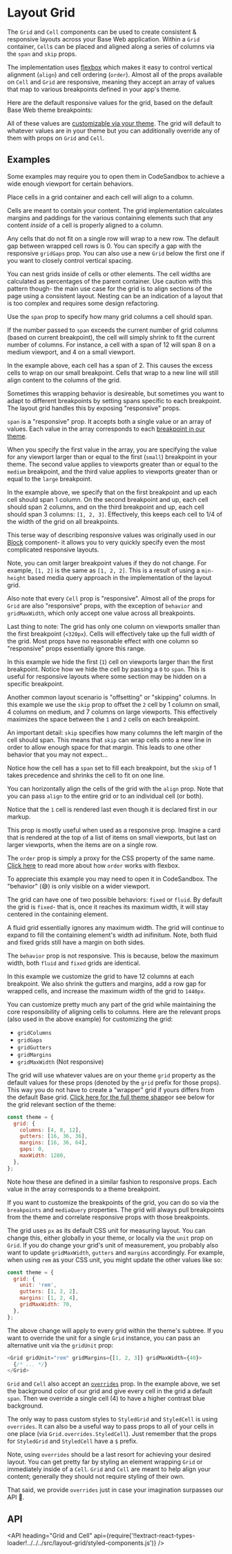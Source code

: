 <!--
Copyright (c) 2018-2020 Uber Technologies, Inc.

This source code is licensed under the MIT license found in the
LICENSE file in the root directory of this source tree.
-->





# Layout Grid

The `Grid` and `Cell` components can be used to create consistent & responsive layouts across your Base Web application. Within a `Grid` container, `Cell`s can be placed and aligned along a series of columns via the `span` and `skip` props.

The implementation uses [flexbox](https://developer.mozilla.org/en-US/docs/Web/CSS/CSS_Flexible_Box_Layout/Using_CSS_flexible_boxes) which makes it easy to control vertical alignment (`align`) and cell ordering (`order`). Almost all of the props available on `Cell` and `Grid` are responsive, meaning they accept an array of values that map to various breakpoints defined in your app's theme.

Here are the default responsive values for the grid, based on the default Base Web theme breakpoints:

<Table
  columns={['Breakpoint', 'Range', 'Columns', 'Gutter', 'Margin']}
  data={[
    ['Default', '0 to 319px', '1', '-', '16px'],
    ['Small', '320px to 599px', '4', '16px', '16px'],
    ['Medium', '600px to 1135px', '8', '36px', '36px'],
    ['Large', '1136px and up', '12', '36px', '64px'],
  ]}
/>

All of these values are [customizable via your theme](https://baseweb.design/guides/theming). The grid will default to whatever values are in your theme but you can additionally override any of them with props on `Grid` and `Cell`.

## Examples

Some examples may require you to open them in CodeSandbox to achieve a wide enough viewport for certain behaviors.

<Example title="Basic" path="layout-grid/basic.js">
  <BasicExample />
</Example>

Place cells in a grid container and each cell will align to a column.

Cells are meant to contain your content. The grid implementation calculates margins and paddings for the various containing elements such that any content _inside_ of a cell is properly aligned to a column.

Any cells that do not fit on a single row will wrap to a new row. The default gap between wrapped cell rows is 0. You can specify a gap with the responsive `gridGaps` prop. You can also use a new `Grid` below the first one if you want to closely control vertical spacing.

You can nest grids inside of cells or other elements. The cell widths are calculated as percentages of the parent container. Use caution with this pattern though- the main use case for the grid is to align sections of the page using a consistent layout. Nesting can be an indication of a layout that is too complex and requires some design refactoring.

<Example title="Span" path="layout-grid/span.js">
  <SpanExample />
</Example>

Use the `span` prop to specify how many grid columns a cell should span.

If the number passed to `span` exceeds the current number of grid columns (based on current breakpoint), the cell will simply shrink to fit the current number of columns. For instance, a cell with a span of 12 will span 8 on a medium viewport, and 4 on a small viewport.

In the example above, each cell has a span of 2. This causes the excess cells to wrap on our small breakpoint. Cells that wrap to a new line will still align content to the columns of the grid.

Sometimes this wrapping behavior is desireable, but sometimes you want to adapt to different breakpoints by setting spans specific to each breakpoint. The layout grid handles this by exposing "responsive" props.

<Example title="Responsive" path="layout-grid/responsive.js">
  <ResponsiveExample />
</Example>

`span` is a "responsive" prop. It accepts both a single value or an array of values. Each value in the array corresponds to each [breakpoint in our theme](https://baseweb.design/guides/theming/#theme-properties).

When you specify the first value in the array, you are specifying the value for any viewport larger than or equal to the first (`small`) breakpoint in your theme. The second value applies to viewports greater than or equal to the `medium` breakpoint, and the third value applies to viewports greater than or equal to the `large` breakpoint.

In the example above, we specify that on the first breakpoint and up each cell should span 1 column. On the second breakpoint and up, each cell should span 2 columns, and on the third breakpoint and up, each cell should span 3 columns: `[1, 2, 3]`. Effectively, this keeps each cell to 1/4 of the width of the grid on all breakpoints.

This terse way of describing responsive values was originally used in our [Block](/components/block) component- it allows you to very quickly specify even the most complicated responsive layouts.

Note, you can omit larger breakpoint values if they do not change. For example, `[1, 2]` is the same as `[1, 2, 2]`. This is a result of using a `min-height` based media query approach in the implementation of the layout grid.

Also note that every `Cell` prop is "responsive". Almost all of the props for `Grid` are also "responsive" props, with the exception of `behavior` and `gridMaxWidth`, which only accept one value across all breakpoints.

Last thing to note: The grid has only one column on viewports smaller than the first breakpoint (`<320px`). Cells will effectively take up the full width of the grid. Most props have no reasonable effect with one column so "responsive" props essentially ignore this range.

<Example title="Hide" path="layout-grid/hide.js">
  <HideExample />
</Example>

In this example we hide the first (`1`) cell on viewports larger than the first breakpoint. Notice how we hide the cell by passing a `0` to `span`. This is useful for responsive layouts where some section may be hidden on a specific breakpoint.

<Example title="Skip" path="layout-grid/skip.js">
  <SkipExample />
</Example>

Another common layout scenario is "offsetting" or "skipping" columns. In this example we use the `skip` prop to offset the `2` cell by 1 column on small, 4 columns on medium, and 7 columns on large viewports. This effectively maximizes the space between the `1` and `2` cells on each breakpoint.

An important detail: `skip` specifies how many columns the left margin of the cell should span. This means that `skip` can wrap cells onto a new line in order to allow enough space for that margin. This leads to one other behavior that you may not expect...

<Example title="Shrink" path="layout-grid/skip-shrink.js">
  <SkipShrinkExample />
</Example>

Notice how the cell has a `span` set to fill each breakpoint, but the `skip` of 1 takes precedence and shrinks the cell to fit on one line.

<Example title="Align" path="layout-grid/align.js">
  <AlignExample />
</Example>

You can horizontally align the cells of the grid with the `align` prop. Note that you can pass `align` to the entire grid or to an individual cell (or both).

<Example title="Order" path="layout-grid/order.js">
  <OrderExample />
</Example>

Notice that the `1` cell is rendered last even though it is declared first in our markup.

This prop is mostly useful when used as a responsive prop. Imagine a card that is rendered at the top of a list of items on small viewports, but last on larger viewports, when the items are on a single row.

The `order` prop is simply a proxy for the CSS property of the same name. [Click here](https://developer.mozilla.org/en-US/docs/Web/CSS/CSS_Flexible_Box_Layout/Ordering_Flex_Items) to read more about how `order` works with flexbox.

<Example title="Behavior" path="layout-grid/behavior.js">
  <BehaviorExample />
</Example>

To appreciate this example you may need to open it in CodeSandbox. The "behavior" (😅) is only visible on a wider viewport.

The grid can have one of two possible behaviors: `fixed` or `fluid`. By default the grid is `fixed`- that is, once it reaches its maximum width, it will stay centered in the containing element.

A fluid grid essentially ignores any maximum width. The grid will continue to expand to fill the containing element's width ad inifinitum. Note, both fluid and fixed grids still have a margin on both sides.

The `behavior` prop is not responsive. This is because, below the maximum width, both `fluid` and `fixed` grids are identical.

<Example title="Custom" path="layout-grid/custom.js">
  <CustomExample />
</Example>

In this example we customize the grid to have 12 columns at each breakpoint. We also shrink the gutters and margins, add a row gap for wrapped cells, and increase the maximum width of the grid to `1440px`.

You can customize pretty much any part of the grid while maintaining the core responsibility of aligning cells to columns. Here are the relevant props (also used in the above example) for customizing the grid:

- `gridColumns`
- `gridGaps`
- `gridGutters`
- `gridMargins`
- `gridMaxWidth` (Not responsive)

The grid will use whatever values are on your theme `grid` property as the default values for these props (denoted by the `grid` prefix for those props). This way you do not have to create a "wrapper" grid if yours differs from the default Base grid. [Click here for the full theme shape](https://baseweb.design/guides/theming/#theme-properties)or see below for the grid relevant section of the theme:

```js
const theme = {
  grid: {
    columns: [4, 8, 12],
    gutters: [16, 36, 36],
    margins: [16, 36, 64],
    gaps: 0,
    maxWidth: 1280,
  },
};
```

Note how these are defined in a similar fashion to responsive props. Each value in the array corresponds to a theme breakpoint.

If you want to customize the breakpoints of the grid, you can do so via the `breakpoints` and `mediaQuery` properties. The grid will always pull breakpoints from the theme and correlate responsive props with those breakpoints.

<Example title="Unit" path="layout-grid/unit.js">
  <UnitExample />
</Example>

The grid uses `px` as its default CSS unit for measuring layout. You can change this, either globally in your theme, or locally via the `unit` prop on `Grid`. If you do change your grid's unit of measurement, you probably also want to update `gridMaxWidth`, `gutters` and `margins` accordingly. For example, when using `rem` as your CSS unit, you might update the other values like so:

```js
const theme = {
  grid: {
    unit: 'rem',
    gutters: [1, 2, 2],
    margins: [1, 2, 4],
    gridMaxWidth: 70,
  },
};
```

The above change will apply to every grid within the theme's subtree. If you want to override the unit for a single `Grid` instance, you can pass an alternative unit via the `gridUnit` prop:

```js
<Grid gridUnit="rem" gridMargins={[1, 2, 3]} gridMaxWidth={40}>
  {/* ... */}
</Grid>
```

<Example title="Overrides" path="layout-grid/overrides.js">
  <OverridesExample />
</Example>

`Grid` and `Cell` also accept an [`overrides`](/guides/understanding-overrides) prop. In the example above, we set the background color of our grid and give every cell in the grid a default `span`. Then we override a single cell (4) to have a higher contrast blue background.

The only way to pass custom styles to `StyledGrid` and `StyledCell` is using `overrides`. It can also be a useful way to pass props to all of your cells in one place (via `Grid.overrides.StyledCell`). Just remember that the props for `StyledGrid` and `StyledCell` have a `$` prefix.

Note, using `overrides` should be a last resort for achieving your desired layout. You can get pretty far by styling an element wrapping `Grid` or immediately inside of a `Cell`. `Grid` and `Cell` are meant to help align your content; generally they should not require styling of their own.

That said, we provide `overrides` just in case your imagination surpasses our API 🚀.

## API

<API
  heading="Grid and Cell"
  api={require('!!extract-react-types-loader!../../../src/layout-grid/styled-components.js')}
/>

<Exports
  component={LayoutGridExports}
  title="Layout Grid exports"
  path="baseui/layout-grid"
/>
